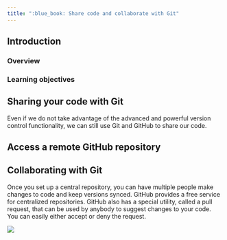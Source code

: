 ```yaml
---
title: ":blue_book: Share code and collaborate with Git"
---
```


## Introduction

### Overview

### Learning objectives

## Sharing your code with Git

Even if we do not take advantage of the advanced and powerful version control functionality, we can still use Git and GitHub to share our code.

## Access a remote GitHub repository

## Collaborating with Git

Once you set up a central repository, you can have multiple people make changes to code and keep versions synced. GitHub provides a free service for centralized repositories. GitHub also has a special utility, called a pull request, that can be used by anybody to suggest changes to your code. You can easily either accept or deny the request.

![](images/paste-ADC9719C.png)